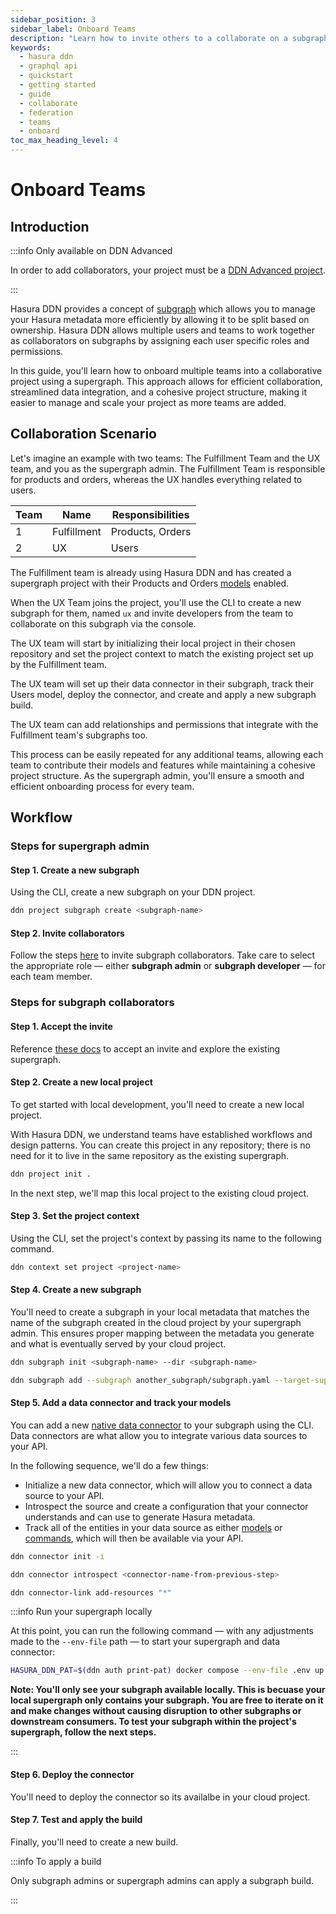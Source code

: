 ```yaml
---
sidebar_position: 3
sidebar_label: Onboard Teams
description: "Learn how to invite others to a collaborate on a subgraph."
keywords:
  - hasura ddn
  - graphql api
  - quickstart
  - getting started
  - guide
  - collaborate
  - federation
  - teams
  - onboard
toc_max_heading_level: 4
---
```



# Onboard Teams

## Introduction

:::info Only available on DDN Advanced

In order to add collaborators, your project must be a [DDN Advanced project](https://hasura.io/pricing/ddn).

:::

Hasura DDN provides a concept of [subgraph](/project-configuration/subgraphs/#introduction) which allows you to manage
your Hasura metadata more efficiently by allowing it to be split based on ownership. Hasura DDN allows multiple users
and teams to work together as collaborators on subgraphs by assigning each user specific roles and permissions.

In this guide, you'll learn how to onboard multiple teams into a collaborative project using a supergraph. This approach
allows for efficient collaboration, streamlined data integration, and a cohesive project structure, making it easier to
manage and scale your project as more teams are added.

## Collaboration Scenario

Let's imagine an example with two teams: The Fulfillment Team and the UX team, and you as the supergraph admin. The
Fulfillment Team is responsible for products and orders, whereas the UX handles everything related to users.

| Team | Name        | Responsibilities |
|------|-------------|------------------|
| 1    | Fulfillment | Products, Orders |
| 2    | UX          | Users            |

The Fulfillment team is already using Hasura DDN and has created a supergraph project with their Products and Orders
[models](/supergraph-modeling/models.mdx) enabled.

When the UX Team joins the project, you'll use the CLI to create a new subgraph for them, named
`ux` and invite developers from the team to collaborate on this subgraph via the console.

The UX team will start by initializing their local project in their chosen repository and set the project
context to match the existing project set up by the Fulfillment team.

The UX team will set up their data connector in their subgraph, track their Users model, deploy the connector, and
create and apply a new subgraph build.

The UX team can add relationships and permissions that integrate with the Fulfillment team's subgraphs too.

This process can be easily repeated for any additional teams, allowing each team to contribute their models and features
while maintaining a cohesive project structure. As the supergraph admin, you'll ensure a smooth and efficient onboarding
process for every team.

## Workflow

### Steps for supergraph admin

#### Step 1. Create a new subgraph

Using the CLI, create a new subgraph on your DDN project.

```bash title="In a project directory, run the following:"
ddn project subgraph create <subgraph-name>
```

#### Step 2. Invite collaborators

Follow the steps [here](/getting-started/collaborate/invite.mdx#how-to-invite-collaborators) to invite subgraph
collaborators. Take care to select the appropriate role — either **subgraph admin** or **subgraph developer** — for each
team member.

### Steps for subgraph collaborators

#### Step 1. Accept the invite

Reference [these docs](/getting-started/collaborate/invite.mdx#how-to-accept-a-collaboration-invite) to accept an invite
and explore the existing supergraph.

#### Step 2. Create a new local project

To get started with local development, you'll need to create a new local project.

With Hasura DDN, we understand teams have established workflows and design patterns. You can create this project in any
repository; there is no need for it to live in the same repository as the existing supergraph.

```bash title="Run the following:"
ddn project init .
```

In the next step, we'll map this local project to the existing cloud project.

#### Step 3. Set the project context

Using the CLI, set the project's context by passing its name to the following command.

```bash title="Pass the cloud project's name of the existing supergraph:"
ddn context set project <project-name>
```

#### Step 4. Create a new subgraph

You'll need to create a subgraph in your local metadata that matches the name of the subgraph created in the cloud
project by your supergraph admin. This ensures proper mapping between the metadata you generate and what is eventually
served by your cloud project.

```bash title="Create a subgraph matching the name of the subgraph provisioned for you by the supergraph admin:"
ddn subgraph init <subgraph-name> --dir <subgraph-name>
```

```bash title="Then, add the new subgraph to your supergraph's configuration file:"
ddn subgraph add --subgraph another_subgraph/subgraph.yaml --target-supergraph ./supergraph.yaml
```

#### Step 5. Add a data connector and track your models

You can add a new [native data connector](/connectors/overview.mdx) to your subgraph using the CLI. Data connectors are
what allow you to integrate various data sources to your API.

In the following sequence, we'll do a few things:

- Initialize a new data connector, which will allow you to connect a data source to your API.
- Introspect the source and create a configuration that your connector understands and can use to generate Hasura
  metadata.
- Track all of the entities in your data source as either [models](/supergraph-modeling/models.mdx) or
  [commands](/supergraph-modeling/commands.mdx), which will then be available via your API.

```bash title="Run this command and follow the prompts for your connector:"
ddn connector init -i
```

```bash title="Then, introspect your data source to generate configuration files:"
ddn connector introspect <connector-name-from-previous-step>
```

```bash title="Finally, track all your resources:"
ddn connector-link add-resources "*"
```

:::info Run your supergraph locally

At this point, you can run the following command — with any adjustments made to the `--env-file` path — to start your
supergraph and data connector:

```bash
HASURA_DDN_PAT=$(ddn auth print-pat) docker compose --env-file .env up --build --watch
```

**Note: You'll only see your subgraph available locally. This is becuase your local supergraph only contains your
subgraph. You are free to iterate on it and make changes without causing disruption to other subgraphs or downstream
consumers. To test your subgraph within the project's supergraph, follow the next steps.**

:::

#### Step 6. Deploy the connector

You'll need to deploy the connector so its availalbe in your cloud project.

#### Step 7. Test and apply the build

Finally, you'll need to create a new build.

:::info To apply a build

Only subgraph admins or supergraph admins can apply a subgraph build.

:::
